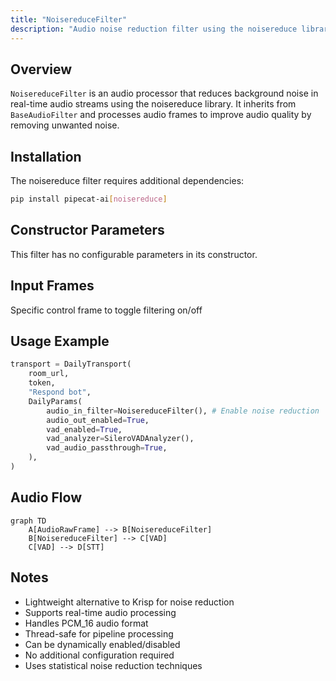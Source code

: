 ```yaml
---
title: "NoisereduceFilter"
description: "Audio noise reduction filter using the noisereduce library"
---
```


## Overview

`NoisereduceFilter` is an audio processor that reduces background noise in real-time audio streams using the noisereduce library. It inherits from `BaseAudioFilter` and processes audio frames to improve audio quality by removing unwanted noise.

## Installation

The noisereduce filter requires additional dependencies:

```bash
pip install pipecat-ai[noisereduce]
```

## Constructor Parameters

This filter has no configurable parameters in its constructor.

## Input Frames

<ParamField path="FilterEnableFrame" type="Frame">

Specific control frame to toggle filtering on/off

</ParamField>

## Usage Example

```python
transport = DailyTransport(
    room_url,
    token,
    "Respond bot",
    DailyParams(
        audio_in_filter=NoisereduceFilter(), # Enable noise reduction
        audio_out_enabled=True,
        vad_enabled=True,
        vad_analyzer=SileroVADAnalyzer(),
        vad_audio_passthrough=True,
    ),
)
```

## Audio Flow

```mermaid
graph TD
    A[AudioRawFrame] --> B[NoisereduceFilter]
    B[NoisereduceFilter] --> C[VAD]
    C[VAD] --> D[STT]
```

## Notes

- Lightweight alternative to Krisp for noise reduction
- Supports real-time audio processing
- Handles PCM_16 audio format
- Thread-safe for pipeline processing
- Can be dynamically enabled/disabled
- No additional configuration required
- Uses statistical noise reduction techniques
